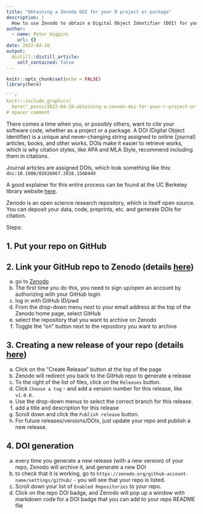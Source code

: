 ```yaml
---
title: "Obtaining a Zenodo DOI for your R project or package"
description: |
  How to use Zenodo to obtain a Digital Object Identifier (DOI) for your R project or package in a GitHub repo.
author:
  - name: Peter Higgins
    url: {}
date: 2022-04-28
output:
  distill::distill_article:
    self_contained: false
---
```



```r
knitr::opts_chunk$set(echo = FALSE)
library(here)

```r
knitr::include_graphics(
  here("_posts/2022-04-28-obtaining-a-zenodo-doi-for-your-r-project-or-package/zenodo.jpg"))
# spacer comment
```


There comes a time when you, or possibly others, want to cite your software code, whether as a project or a package. A DOI (Digital Object Identifier) is a unique and never-changing string assigned to online (journal) articles, books, and other works. DOIs make it easier to retrieve works, which is why citation styles, like APA and MLA Style, recommend including them in citations. 

Journal articles are assigned DOIs, which look something like this: `doi:10.1080/02626667.2018.1560449`

A good explainer for this entire process can be found at the UC Berkeley library website [here](https://guides.lib.berkeley.edu/citeyourcode).

Zenodo is an open science research repository, which is itself open source. You can deposit your data, code, preprints, etc. and generate DOIs for citation.

Steps:

## 1. Put your repo on GitHub

## 2. Link your GitHub repo to Zenodo (details [here](https://zenodo.org/account/settings/github/))
  a. go to [Zenodo](https://zenodo.org)
  b. The first time you do this, you need to sign up/open an account by authorizing with your GitHub login
  c. log in with GitHub ID/pwd
  d. From the drop-down menu next to your email address at the top of the Zenodo home page, select GitHub
  e. select the repository that you want to archive on Zenodo
  f. Toggle the "on" button next to the repository you want to archive

## 3. Creating a new release of your repo (details [here](https://docs.github.com/en/repositories/releasing-projects-on-github/managing-releases-in-a-repository))
  a. Click on the "Create Release" button at the top of the page
  b. Zenodo will redirect you back to the GitHub repo to generate a release
  c. To the right of the list of files, click on the `Releases` button.
  d. Click `Choose a tag` - and add a version number for this release, like `v1.0.0`.
  e. Use the drop-down menus to select the correct branch for this release.
  f. add a title and description for this release
  g. Scroll down and click the `Publish release` button.
  h. For future releases/versions/DOIs, just update your repo and publish a new release.

## 4. DOI generation 
  a. every time you generate a new release (with a new version) of your repo, Zenodo will archive it, and generate a new DOI
  b. to check that it is working, go to `https://zenodo.org/github-account-name/settings/github/` - you will see that your repo is listed.
  c. Scroll down your list of `Enabled Repositories` to your repo.
  d. Click on the repo DOI badge, and Zenodo will pop up a window with markdown code for a DOI badge that you can add to your repo README file



